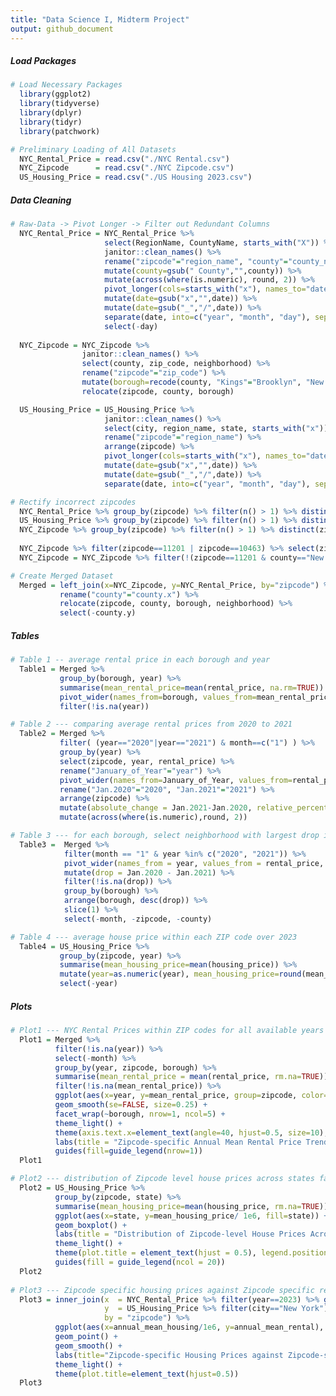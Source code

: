 ```yaml
---
title: "Data Science I, Midterm Project"
output: github_document
---
```

##### Load Packages    
```r

# Load Necessary Packages
  library(ggplot2)
  library(tidyverse)
  library(dplyr)
  library(tidyr)
  library(patchwork)

# Preliminary Loading of All Datasets
  NYC_Rental_Price = read.csv("./NYC Rental.csv")
  NYC_Zipcode      = read.csv("./NYC Zipcode.csv")
  US_Housing_Price = read.csv("./US Housing 2023.csv")

```

##### Data Cleaning    
```r

# Raw-Data -> Pivot Longer -> Filter out Redundant Columns
  NYC_Rental_Price = NYC_Rental_Price %>% 
                     select(RegionName, CountyName, starts_with("X")) %>% 
                     janitor::clean_names() %>% 
                     rename("zipcode"="region_name", "county"="county_name") %>% 
                     mutate(county=gsub(" County","",county)) %>% 
                     mutate(across(where(is.numeric), round, 2)) %>% 
                     pivot_longer(cols=starts_with("x"), names_to="date", values_to="rental_price") %>% 
                     mutate(date=gsub("x","",date)) %>% 
                     mutate(date=gsub("_","/",date)) %>%
                     separate(date, into=c("year", "month", "day"), sep="/") %>%
                     select(-day)
  
  NYC_Zipcode = NYC_Zipcode %>% 
                janitor::clean_names() %>% 
                select(county, zip_code, neighborhood) %>% 
                rename("zipcode"="zip_code") %>% 
                mutate(borough=recode(county, "Kings"="Brooklyn", "New York"="Manhattan", "Richmond"="Staten Island")) %>% 
                relocate(zipcode, county, borough)

  US_Housing_Price = US_Housing_Price %>% 
                     janitor::clean_names() %>% 
                     select(city, region_name, state, starts_with("x")) %>% 
                     rename("zipcode"="region_name") %>% 
                     arrange(zipcode) %>%
                     pivot_longer(cols=starts_with("x"), names_to="date", values_to="housing_price") %>% 
                     mutate(date=gsub("x","",date)) %>% 
                     mutate(date=gsub("_","/",date)) %>% 
                     separate(date, into=c("year", "month", "day"), sep="/")

# Rectify incorrect zipcodes
  NYC_Rental_Price %>% group_by(zipcode) %>% filter(n() > 1) %>% distinct(zipcode)  # zipcodes all unique
  US_Housing_Price %>% group_by(zipcode) %>% filter(n() > 1) %>% distinct(zipcode)  # zipcodes all unique
  NYC_Zipcode %>% group_by(zipcode) %>% filter(n() > 1) %>% distinct(zipcode)       # zipcode 10463 and 11201
  
  NYC_Zipcode %>% filter(zipcode==11201 | zipcode==10463) %>% select(zipcode, county, borough) # correct data should be: 11201--Kings--Brooklyn & 10463--Bronx--Bronx
  NYC_Zipcode = NYC_Zipcode %>% filter(!(zipcode==11201 & county=="New York")) %>% filter(!(zipcode==10463 & county=="New York")) # select all correct zipcodes

# Create Merged Dataset
  Merged = left_join(x=NYC_Zipcode, y=NYC_Rental_Price, by="zipcode") %>%
           rename("county"="county.x") %>% 
           relocate(zipcode, county, borough, neighborhood) %>% 
           select(-county.y)

```

##### Tables           
```r

# Table 1 -- average rental price in each borough and year
  Table1 = Merged %>% 
           group_by(borough, year) %>% 
           summarise(mean_rental_price=mean(rental_price, na.rm=TRUE)) %>% 
           pivot_wider(names_from=borough, values_from=mean_rental_price) %>% 
           filter(!is.na(year))

# Table 2 --- comparing average rental prices from 2020 to 2021
  Table2 = Merged %>% 
           filter( (year=="2020"|year=="2021") & month==c("1") ) %>% 
           group_by(year) %>% 
           select(zipcode, year, rental_price) %>% 
           rename("January_of_Year"="year") %>% 
           pivot_wider(names_from=January_of_Year, values_from=rental_price) %>% 
           rename("Jan.2020"="2020", "Jan.2021"="2021") %>% 
           arrange(zipcode) %>% 
           mutate(absolute_change = Jan.2021-Jan.2020, relative_percentage_change = (Jan.2021 - Jan.2020) / Jan.2020 * 100) %>% 
           mutate(across(where(is.numeric),round, 2))

# Table 3 --- for each borough, select neighborhood with largest drop in rental price from 2020 to 2021 
  Table3 =  Merged %>% 
            filter(month == "1" & year %in% c("2020", "2021")) %>%
            pivot_wider(names_from = year, values_from = rental_price, names_prefix = "Jan.") %>%
            mutate(drop = Jan.2020 - Jan.2021) %>% 
            filter(!is.na(drop)) %>% 
            group_by(borough) %>%
            arrange(borough, desc(drop)) %>%
            slice(1) %>%
            select(-month, -zipcode, -county)

# Table 4 --- average house price within each ZIP code over 2023
  Table4 = US_Housing_Price %>% 
           group_by(zipcode, year) %>% 
           summarise(mean_housing_price=mean(housing_price)) %>% 
           mutate(year=as.numeric(year), mean_housing_price=round(mean_housing_price,digits=0)) %>% 
           select(-year)
```

##### Plots            
```r

# Plot1 --- NYC Rental Prices within ZIP codes for all available years facilitating comparisons across borough
  Plot1 = Merged %>% 
          filter(!is.na(year)) %>% 
          select(-month) %>% 
          group_by(year, zipcode, borough) %>% 
          summarise(mean_rental_price = mean(rental_price, rm.na=TRUE)) %>% 
          filter(!is.na(mean_rental_price)) %>% 
          ggplot(aes(x=year, y=mean_rental_price, group=zipcode, color=borough, rm.na=TRUE)) +
          geom_smooth(se=FALSE, size=0.25) + 
          facet_wrap(~borough, nrow=1, ncol=5) +
          theme_light() +
          theme(axis.text.x=element_text(angle=40, hjust=0.5, size=10), plot.title=element_text(hjust=0.5), legend.position="bottom") +
          labs(title = "Zipcode-specific Annual Mean Rental Price Trends by Borough (2015-2024)", x = "Year", y = "Annual Mean Rental Price ($)", color = "Borough") +
          guides(fill=guide_legend(nrow=1))
  Plot1

# Plot2 --- distribution of Zipcode level house prices across states facilitating comparison of the distribution of house prices across states
  Plot2 = US_Housing_Price %>% 
          group_by(zipcode, state) %>% 
          summarise(mean_housing_price=mean(housing_price, rm.na=TRUE)) %>% 
          ggplot(aes(x=state, y=mean_housing_price/ 1e6, fill=state)) + 
          geom_boxplot() + 
          labs(title = "Distribution of Zipcode-level House Prices Across States", x = "State", y = "House Price (Million $)") +
          theme_light() +     
          theme(plot.title = element_text(hjust = 0.5), legend.position = "bottom", legend.key.size = unit(0.5, "cm"), axis.text.x = element_text(angle = 45, hjust = 1)) + 
          guides(fill = guide_legend(ncol = 20))
  Plot2
  
# Plot3 --- Zipcode specific housing prices against Zipcode specific rental prices ( In NYC 2023 )
  Plot3 = inner_join(x  = NYC_Rental_Price %>% filter(year==2023) %>% group_by(zipcode) %>% summarise(annual_mean_rental=mean(rental_price)), 
                     y  = US_Housing_Price %>% filter(city=="New York") %>% group_by(zipcode) %>% summarise(annual_mean_housing=mean(housing_price)), 
                     by = "zipcode") %>% 
          ggplot(aes(x=annual_mean_housing/1e6, y=annual_mean_rental), rm.na=TRUE) + 
          geom_point() +
          geom_smooth() +
          labs(title="Zipcode-specific Housing Prices against Zipcode-specific Rental Prices", x="Annual Mean Housing Price (Million $)", y="Annual Mean Rental Price($)") +
          theme_light() + 
          theme(plot.title=element_text(hjust=0.5))
  Plot3

```


